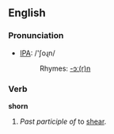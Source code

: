 ==English==

===Pronunciation===
*[[w:IPA|IPA]]: /'ʃoɻn/
*:Rhymes: [[Rhymes:English:-ɔː(r)n|-ɔː(r)n]]

===Verb===
'''shorn'''

#''Past participle of'' to [[shear]].